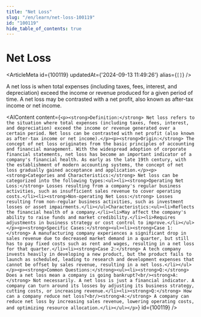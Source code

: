 ```yaml
---
title: "Net Loss"
slug: "/en/learn/net-loss-100119"
id: "100119"
hide_table_of_contents: true
---
```



# Net Loss

<ArticleMeta id={100119} updatedAt={'2024-09-13 11:49:26'} alias={`[]`} />
<div className='border-solid border-b border-t-0 my-4 border-[var(--ifm-color-gray-300)]' />

A net loss is when total expenses (including taxes, fees, interest, and depreciation) exceed the income or revenue produced for a given period of time. A net loss may be contrasted with a net profit, also known as after-tax income or net income.

<AIContent content={`<p><strong>Definition:</strong> Net loss refers to the situation where total expenses (including taxes, fees, interest, and depreciation) exceed the income or revenue generated over a certain period. Net loss can be contrasted with net profit (also known as after-tax income or net income).</p><p><strong>Origin:</strong> The concept of net loss originates from the basic principles of accounting and financial management. With the widespread adoption of corporate financial statements, net loss has become an important indicator of a company's financial health. As early as the late 19th century, with the establishment of modern accounting systems, the concept of net loss gradually gained acceptance and application.</p><p><strong>Categories and Characteristics:</strong> Net loss can be categorized into the following types:<ul><li><strong>Operating Net Loss:</strong> Losses resulting from a company's regular business activities, such as insufficient sales revenue to cover operating costs.</li><li><strong>Non-operating Net Loss:</strong> Losses resulting from non-regular business activities, such as investment losses or asset impairments.</li></ul>Characteristics:<ul><li>Reflects the financial health of a company.</li><li>May affect the company's ability to raise funds and market credibility.</li><li>Requires adjustments in business strategy or cost control to improve.</li></ul></p><p><strong>Specific Cases:</strong><ul><li><strong>Case 1:</strong> A manufacturing company experiences a significant drop in sales revenue due to decreased market demand in a quarter, but still has to pay fixed costs such as rent and wages, resulting in a net loss for that quarter.</li><li><strong>Case 2:</strong> A tech company invests heavily in developing a new product, but the product fails to launch as scheduled, leading to research and development expenses that cannot be offset by sales revenue, resulting in a net loss.</li></ul></p><p><strong>Common Questions:</strong><ul><li><strong>Q:</strong> Does a net loss mean a company is going bankrupt?<br/><strong>A:</strong> Not necessarily. A net loss is just a financial indicator. A company can turn around its losses by adjusting its business strategy, cutting costs, or increasing revenue.</li><li><strong>Q:</strong> How can a company reduce net loss?<br/><strong>A:</strong> A company can reduce net loss by increasing sales revenue, lowering operating costs, and optimizing resource allocation.</li></ul></p>`} id={100119} />
